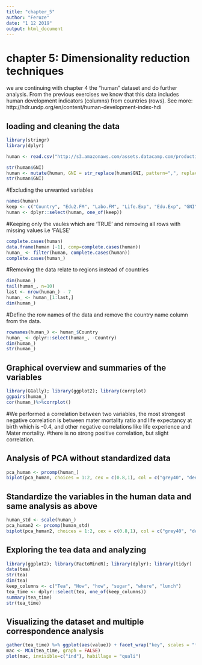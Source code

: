 ```yaml
---
title: "chapter_5"
author: "Feroze"
date: "1 12 2019"
output: html_document
---
```


# chapter 5: Dimensionality reduction techniques {.tabset}


we are continuing with chapter 4 the "human" dataset and do further analysis. From the previous exercises we know that this data includes human development indicators (columns) from countries (rows).
See more: http://hdr.undp.org/en/content/human-development-index-hdi

## loading and cleaning the data
```r
library(stringr)
library(dplyr)

human <- read.csv("http://s3.amazonaws.com/assets.datacamp.com/production/course_2218/datasets/human1.txt", stringsAsFactors = F)

str(human$GNI)
human <- mutate(human, GNI = str_replace(human$GNI, pattern=",", replace ="") %>% as.numeric)
str(human$GNI)
```

#Excluding the unwanted variables
```r
names(human)
keep <- c("Country", "Edu2.FM", "Labo.FM", "Life.Exp", "Edu.Exp", "GNI", "Mat.Mor", "Ado.Birth", "Parli.F")
human <- dplyr::select(human, one_of(keep))
```

#Keeping only the vaules which are 'TRUE' and removing all rows with missing values i.e 'FALSE'
```r
complete.cases(human)
data.frame(human [-1], comp=complete.cases(human))
human_ <- filter(human, complete.cases(human))
complete.cases(human_)
```

#Removing the data relate to regions instead of countries
```r
dim(human_)
tail(human_, n=10)
last <- nrow(human_) - 7
human_ <- human_[1:last,]
dim(human_)
```

#Define the row names of the data and remove the country name column from the data.
```r
rownames(human_) <- human_$Country
human_ <- dplyr::select(human_, -Country)
dim(human_)
str(human_)

```

## Graphical overview and summaries of the variables
```r
library(GGally); library(ggplot2); library(corrplot)
ggpairs(human_)
cor(human_)%>%corrplot()
```
#We performed a correlation between two variables, the most strongest negative correlation is between mater mortality ratio and life expectancy at birth which is -0.4, and other negative correlations like life experience and Mater mortality. 
#there is no strong positive correlation, but slight correlation.

## Analysis of PCA without standardized data 
```r
pca_human <- prcomp(human_)
biplot(pca_human, choices = 1:2, cex = c(0.8,1), col = c("grey40", "deeppink2"))
```

## Standardize the variables in the human data and same analysis as above
```r
human_std <- scale(human_)
pca_human2 <- prcomp(human_std)
biplot(pca_human2, choices = 1:2, cex = c(0.8,1), col = c("grey40", "deeppink2"))
```
## Exploring the tea data and analyzing 
```r
library(ggplot2); library(FactoMineR); library(dplyr); library(tidyr)
data(tea)
str(tea)
dim(tea)
keep_columns <- c("Tea", "How", "how", "sugar", "where", "lunch")
tea_time <- dplyr::select(tea, one_of(keep_columns))
summary(tea_time)
str(tea_time)
```

## Visualizing the dataset and multiple correspondence analysis
```r
gather(tea_time) %>% ggplot(aes(value)) + facet_wrap("key", scales = "free") + geom_bar() + theme(axis.text.x = element_text(angle = 45, hjust = 1, size = 8))
mac <- MCA(tea_time, graph = FALSE)
plot(mac, invisible=c("ind"), habillage = "quali")
```